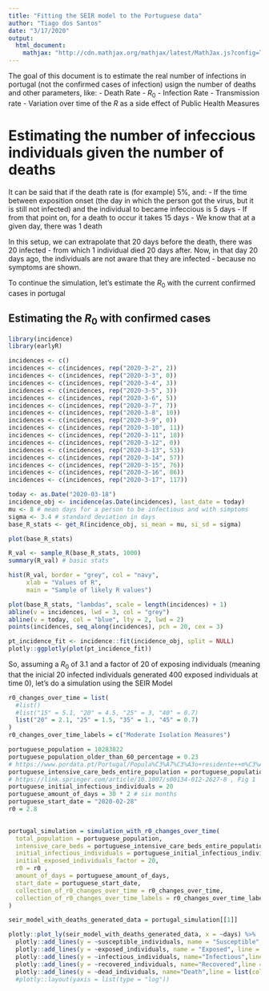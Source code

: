 ```yaml
---
title: "Fitting the SEIR model to the Portuguese data"
author: "Tiago dos Santos"
date: "3/17/2020"
output: 
  html_document:
    mathjax: "http://cdn.mathjax.org/mathjax/latest/MathJax.js?config=TeX-AMS-MML_HTMLorMML"
---
```


The goal of this document is to estimate the real number of infections in portugal (not the confirmed cases of infection) usign the number of deaths and other parameters, like:
- Death Rate
- $R_0$
- Infection Rate
- Transmission rate
- Variation over time of the $R$ as a side effect of Public Health Measures


# Estimating the number of infeccious individuals given the number of deaths

It can be said that if the death rate is (for example) 5%, and:
- If the time between exposition onset (the day in which the person got the virus, but it is still not infected) and the individual to became infeccious is 5 days
- If from that point on, for a death to occur it takes 15 days
- We know that at a given day, there was 1 death

In this setup, we can extrapolate that 20 days before the death, there was 20 infected - from which 1 individual died 20 days after.
Now, in that day 20 days ago, the individuals are not aware that they are infected - because no symptoms are shown.

To continue the simulation, let's estimate the $R_0$ with the current confirmed cases in portugal

## Estimating the $R_0$ with confirmed cases

```r
library(incidence)
library(earlyR)

incidences <- c()
incidences <- c(incidences, rep("2020-3-2", 2))
incidences <- c(incidences, rep("2020-3-3", 0))
incidences <- c(incidences, rep("2020-3-4", 3))
incidences <- c(incidences, rep("2020-3-5", 3))
incidences <- c(incidences, rep("2020-3-6", 5))
incidences <- c(incidences, rep("2020-3-7", 7))
incidences <- c(incidences, rep("2020-3-8", 10))
incidences <- c(incidences, rep("2020-3-9", 0))
incidences <- c(incidences, rep("2020-3-10", 11))
incidences <- c(incidences, rep("2020-3-11", 18))
incidences <- c(incidences, rep("2020-3-12", 0))
incidences <- c(incidences, rep("2020-3-13", 53))
incidences <- c(incidences, rep("2020-3-14", 57))
incidences <- c(incidences, rep("2020-3-15", 76))
incidences <- c(incidences, rep("2020-3-16", 86))
incidences <- c(incidences, rep("2020-3-17", 117))

today <- as.Date("2020-03-18")
incidence_obj <- incidence(as.Date(incidences), last_date = today)
mu <- 8 # mean days for a person to be infectious and with simptoms 
sigma <- 3.4 # standard deviation in days
base_R_stats <- get_R(incidence_obj, si_mean = mu, si_sd = sigma)

plot(base_R_stats)
```

```r
R_val <- sample_R(base_R_stats, 1000)
summary(R_val) # basic stats

hist(R_val, border = "grey", col = "navy",
     xlab = "Values of R",
     main = "Sample of likely R values")

plot(base_R_stats, "lambdas", scale = length(incidences) + 1)
abline(v = incidences, lwd = 3, col = "grey")
abline(v = today, col = "blue", lty = 2, lwd = 2)
points(incidences, seq_along(incidences), pch = 20, cex = 3)

pt_incidence_fit <- incidence::fit(incidence_obj, split = NULL)
plotly::ggplotly(plot(pt_incidence_fit))

```



So, assuming a $R_0$ of 3.1 and a factor of 20 of exposing individuals (meaning that the inicial 20 infected individuals generated 400 exposed individuals at time 0), let's do a simulation using the SEIR Model


```r

r0_changes_over_time = list(
  #list()
  #list("15" = 5.1, "20" = 4.5, "25" = 3, "40" = 0.7)
  list("20" = 2.1, "25" = 1.5, "35" = 1., "45" = 0.7)
)
r0_changes_over_time_labels = c("Moderate Isolation Measures")

portuguese_population = 10283822 
portuguese_population_older_than_60_percentage = 0.23
# https://www.pordata.pt/Portugal/Popula%C3%A7%C3%A3o+residente++m%C3%A9dia+anual+total+e+por+grupo+et%C3%A1rio-10
portuguese_intensive_care_beds_entire_population = portuguese_population*4.2/100000
# https://link.springer.com/article/10.1007/s00134-012-2627-8 , Fig 1
portuguese_initial_infectious_individuals = 20
portuguese_amount_of_days = 30 * 2 # six months
portuguese_start_date = "2020-02-28"
r0 = 2.8
  

portugal_simulation = simulation_with_r0_changes_over_time(
  total_population = portuguese_population,
  intensive_care_beds = portuguese_intensive_care_beds_entire_population,
  initial_infectious_individuals = portuguese_initial_infectious_individuals,
  initial_exposed_individuals_factor = 20,
  r0 = r0 ,
  amount_of_days = portuguese_amount_of_days,
  start_date = portuguese_start_date,
  collection_of_r0_changes_over_time = r0_changes_over_time,
  collection_of_r0_changes_over_time_labels = r0_changes_over_time_labels
)

seir_model_with_deaths_generated_data = portugal_simulation[[1]]

plotly::plot_ly(seir_model_with_deaths_generated_data, x = ~days) %>%
  plotly::add_lines(y = ~susceptible_individuals, name = "Susceptible", line = list(color = "black")) %>%
  plotly::add_lines(y = ~exposed_individuals, name = "Exposed", line = list(color = "blue")) %>%
  plotly::add_lines(y = ~infectious_individuals, name="Infectious",line = list(color = "orange")) %>%
  plotly::add_lines(y = ~recovered_individuals, name="Recovered",line = list(color = "green")) %>%
  plotly::add_lines(y = ~dead_individuals, name="Death",line = list(color = "red"))  
  #plotly::layout(yaxis = list(type = "log"))
```
